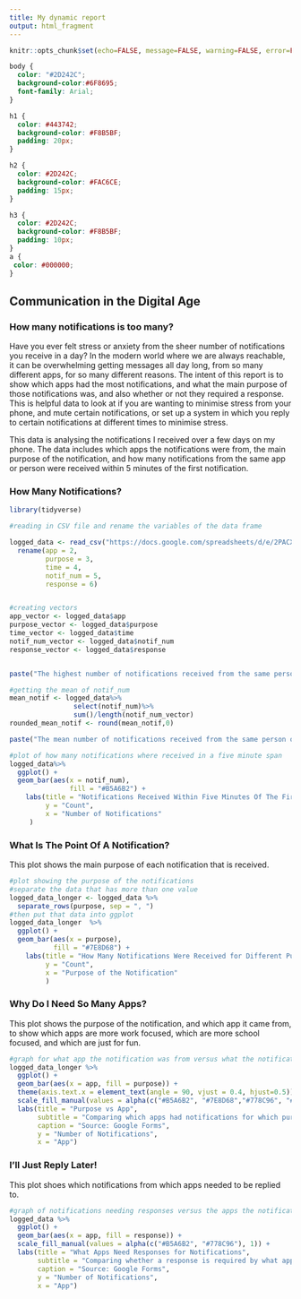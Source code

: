 ```yaml
---
title: My dynamic report
output: html_fragment
---
```


```r
knitr::opts_chunk$set(echo=FALSE, message=FALSE, warning=FALSE, error=FALSE)

```

```css
body {
  color: "#2D242C";
  background-color:#6F8695;
  font-family: Arial;
}

h1 {
  color: #443742;
  background-color: #F8B5BF;
  padding: 20px;
}

h2 {
  color: #2D242C;
  background-color: #FAC6CE;
  padding: 15px;
}

h3 {
  color: #2D242C;
  background-color: #F8B5BF;
  padding: 10px;
}
a {
 color: #000000;
}
```

## Communication in the Digital Age 
### How many notifications is too many?

Have you ever felt stress or anxiety from the sheer number of notifications you receive in a day? In the modern world where we are always reachable, it can be overwhelming getting messages all day long, from so many different apps, for so many different reasons. The intent of this report is to show which apps had the most notifications, and what the main purpose of those notifications was, and also whether or not they required a response. This is helpful data to look at if you are wanting to minimise stress from your phone, and mute certain notifications, or set up a system in which you reply to certain notifications at different times to minimise stress.

This data is analysing the notifications I received over a few days on my phone. The data includes which apps the notifications were from, the main purpose of the notification, and how many notifications from the same app or person were received within 5 minutes of the first notification.

### How Many Notifications?

```r

library(tidyverse)

#reading in CSV file and rename the variables of the data frame

logged_data <- read_csv("https://docs.google.com/spreadsheets/d/e/2PACX-1vSoLnnQbeTDg3aNisdQvee9_54Ic0Xz0Wr5Js2j07ljE1Ef1zqnMMu2UrGXEckAPnBnD315yH4exXKK/pub?output=csv")%>%
  rename(app = 2,
         purpose = 3,
         time = 4,
         notif_num = 5,
         response = 6)


#creating vectors
app_vector <- logged_data$app
purpose_vector <- logged_data$purpose
time_vector <- logged_data$time
notif_num_vector <- logged_data$notif_num
response_vector <- logged_data$response


paste("The highest number of notifications received from the same person or app in 5 minutes was", max(notif_num_vector))

#getting the mean of notif_num
mean_notif <- logged_data%>%
                select(notif_num)%>%
                sum()/length(notif_num_vector)
rounded_mean_notif <- round(mean_notif,0)

paste("The mean number of notifications received from the same person or app in 5 minutes was", rounded_mean_notif)

#plot of how many notifications where received in a five minute span
logged_data%>%
  ggplot() +
  geom_bar(aes(x = notif_num),
               fill = "#B5A6B2") +
    labs(title = "Notifications Received Within Five Minutes Of The First Notification",
         y = "Count",
         x = "Number of Notifications"
     )
```

### What Is The Point Of A Notification?

This plot shows the main purpose of each notification that is received.

```r
#plot showing the purpose of the notifications
#separate the data that has more than one value
logged_data_longer <- logged_data %>%
  separate_rows(purpose, sep = ", ")
#then put that data into ggplot
logged_data_longer  %>%
  ggplot() +
  geom_bar(aes(x = purpose),
           fill = "#7E8D68") +
    labs(title = "How Many Notifications Were Received for Different Purposes?",
         y = "Count",
         x = "Purpose of the Notification"
         )

```

### Why Do I Need So Many Apps?

This plot shows the purpose of the notification, and which app it came from, to show which apps are more work focused, which are more school focused, and which are just for fun.

```r
#graph for what app the notification was from versus what the notification was for
logged_data_longer %>%
  ggplot() +
  geom_bar(aes(x = app, fill = purpose)) +
  theme(axis.text.x = element_text(angle = 90, vjust = 0.4, hjust=0.5)) +
  scale_fill_manual(values = alpha(c("#B5A6B2", "#7E8D68","#778C96", "#EDD9A3"), 1)) +
  labs(title = "Purpose vs App",
       subtitle = "Comparing which apps had notifications for which purpose",
       caption = "Source: Google Forms",
       y = "Number of Notifications",
       x = "App")


```

### I'll Just Reply Later!

This plot shoes which notifications from which apps needed to be replied to.

```r
#graph of notifications needing responses versus the apps the notifications were received from
logged_data %>%
  ggplot() +
  geom_bar(aes(x = app, fill = response)) +
  scale_fill_manual(values = alpha(c("#B5A6B2", "#778C96"), 1)) +
  labs(title = "What Apps Need Responses for Notifications",
       subtitle = "Comparing whether a response is required by what app the notification was received on",
       caption = "Source: Google Forms",
       y = "Number of Notifications",
       x = "App")
```
